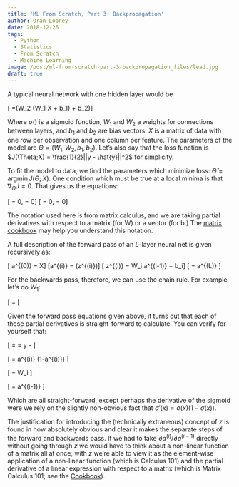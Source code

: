 ```yaml
---
title: 'ML From Scratch, Part 3: Backpropagation'
author: Oran Looney
date: 2018-12-26
tags:
  - Python
  - Statistics
  - From Scratch
  - Machine Learning
image: /post/ml-from-scratch-part-3-backpropagation_files/lead.jpg
draft: true
---
```


[DL2]: http://neuralnetworksanddeeplearning.com/chap2.html
[3B1B]: https://www.youtube.com/watch?v=tIeHLnjs5U8


A typical neural network with one hidden layer would be 

[\hat{y} =\sigma(W_2 \sigma(W_1 X + b_1) + b_2)]

Where $\sigma()$ is a sigmoid function, $W_1$ and $W_2$ a weights for connections between layers, and $b_1$ and $b_2$ are bias vectors. $X$ is a matrix of data with one row per observation and one column per feature. The parameters of the model are $\Theta = (W_1, W_2, b_1, b_2)$. Let's also say that the loss function is $J(\Theta;X) = \frac{1}{2}||y - \hat{y}||^2$ for simplicity.

To fit the model to data, we find the parameters which minimize loss: $\hat{\Theta} = \text{argmin} \, J(\Theta;X)$. One condition which must be true at a local minima is that $\nabla_\Theta J = 0$. That gives us the equations:

[ \frac{\partial J}{\partial W_1} = 0,  \frac{\partial J}{\partial W_2} = 0]
[\frac{\partial J}{\partial b_1} = 0,  \frac{\partial J}{\partial b_2} = 0]

The notation used here is from matrix calculus, and we are taking partial derivatives with respect to a matrix (for W) or a vector (for b.) The [matrix cookbook][MC] may help you understand this notation. 

A full description of the forward pass of an $L$-layer neural net is given recursively as:

[ a^{(0)} = X]
[a^{(i)} = \sigma(z^{(i)})]
[ z^{(i)} = W_i a^{(i-1)} + b_i]
[\hat{y} = a^{(L)} ]

For the backwards pass, therefore, we can use the chain rule. For example, let's do $W_1$:

[ \frac{\partial J}{\partial W_1} = 
   \frac{\partial J}{\partial a^{(2)}} 
   \frac{\partial a^{(2)}}{\partial z^{(2)}} 
   \frac{\partial z^{(2)}}{\partial a^{(1)}} 
   \frac{\partial a^{(1)}}{\partial z^{(1)}} 
   \frac{\partial z^{(1)}}{\partial W_1}
[

Given the forward pass equations given above, it turns out that each of these partial derivatives is straight-forward to calculate. You can verify for yourself that:

[ \frac{\partial J}{\partial a^{(2)}} = \frac{\partial J}{\partial \hat{y}} = y - \hat{y}]

[ \frac{\partial a^{(i)}}{\partial z^{(i)}} = a^{(i)} \circ (1-a^{(i)}) ]

[ \frac{\partial z^{(i)}}{\partial a^{(i-1)}} = W_i ]

[ \frac{\partial z^{(i)}}{\partial W_i} = a^{(i-1)} ]

Which are all straight-forward, except perhaps the derivative of the sigmoid were we rely on the slightly non-obvious fact that $\sigma'(x) = \sigma(x) (1-\sigma(x))$. 

The justification for introducing the (technically extraneous) concept of $z$ is found in how absolutely obvious and clear it makes the separate steps of the forward and backwards pass. If we had to take $\partial a^{(i)} / \partial a^{(i-1)}$ directly without going through $z$ we would have to think about a non-linear function of a matrix all at once; with $z$ we're able to view it as the element-wise application of a non-linear function (which is Calculus 101) and the partial derivative of a linear expression with respect to a matrix (which is Matrix Calculus 101; see the [Cookbook][MC]). 

[MC]: https://www.math.uwaterloo.ca/~hwolkowi/matrixcookbook.pdf
